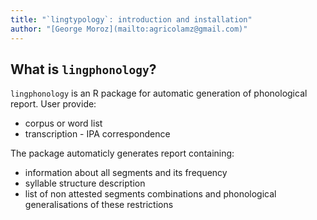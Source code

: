 ```yaml
---
title: "`lingtypology`: introduction and installation"
author: "[George Moroz](mailto:agricolamz@gmail.com)"
---
```


## What is `lingphonology`?

`lingphonology` is an R package for automatic generation of phonological report. User provide:

* corpus or word list
* transcription - IPA correspondence

The package automaticly generates report containing:

* information about all segments and its frequency
* syllable structure description
* list of non attested segments combinations and phonological generalisations of these restrictions
